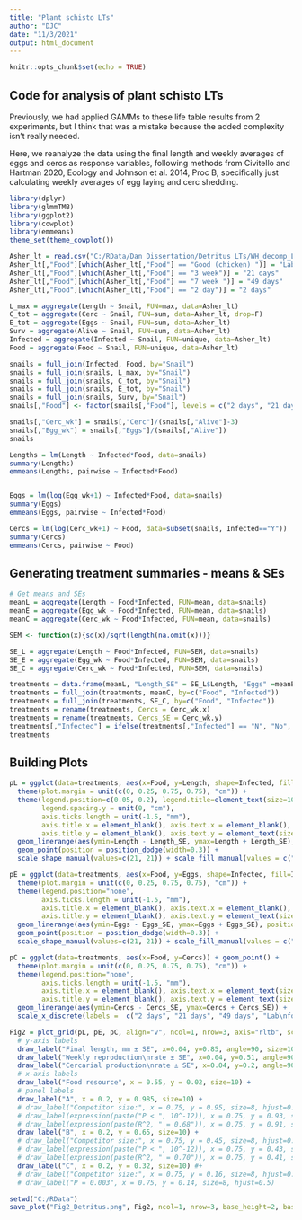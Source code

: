 ---
title: "Plant schisto LTs"
author: "DJC"
date: "11/3/2021"
output: html_document
---

```{r setup, include=FALSE}
knitr::opts_chunk$set(echo = TRUE)
```

## Code for analysis of plant schisto LTs
Previously, we had applied GAMMs to these life table results from 2 experiments, but I think that was a mistake because the added complexity isn't really needed.

Here, we reanalyze the data using the final length and weekly averages of eggs and cercs as response variables, following methods from Civitello and Hartman 2020, Ecology and Johnson et al. 2014, Proc B, specifically just calculating weekly averages of egg laying and cerc shedding.
```{r packages, message=FALSE}
library(dplyr)
library(glmmTMB)
library(ggplot2)
library(cowplot)
library(emmeans)
theme_set(theme_cowplot())
```


```{r data}
Asher_lt = read.csv("C:/RData/Dan Dissertation/Detritus LTs/WH_decomp_LT.csv")
Asher_lt[,"Food"][which(Asher_lt[,"Food"] == "Good (chicken) ")] = "Lab food"
Asher_lt[,"Food"][which(Asher_lt[,"Food"] == "3 week")] = "21 days"
Asher_lt[,"Food"][which(Asher_lt[,"Food"] == "7 week ")] = "49 days"
Asher_lt[,"Food"][which(Asher_lt[,"Food"] == "2 day")] = "2 days"

L_max = aggregate(Length ~ Snail, FUN=max, data=Asher_lt)
C_tot = aggregate(Cerc ~ Snail, FUN=sum, data=Asher_lt, drop=F)
E_tot = aggregate(Eggs ~ Snail, FUN=sum, data=Asher_lt)
Surv = aggregate(Alive ~ Snail, FUN=sum, data=Asher_lt)
Infected = aggregate(Infected ~ Snail, FUN=unique, data=Asher_lt)
Food = aggregate(Food ~ Snail, FUN=unique, data=Asher_lt)

snails = full_join(Infected, Food, by="Snail")
snails = full_join(snails, L_max, by="Snail")
snails = full_join(snails, C_tot, by="Snail")
snails = full_join(snails, E_tot, by="Snail")
snails = full_join(snails, Surv, by="Snail")
snails[,"Food"] <- factor(snails[,"Food"], levels = c("2 days", "21 days", "49 days", "Lab food"))
```

```{r per_week_analysis}
snails[,"Cerc_wk"] = snails[,"Cerc"]/(snails[,"Alive"]-3)
snails[,"Egg_wk"] = snails[,"Eggs"]/(snails[,"Alive"])
snails

Lengths = lm(Length ~ Infected*Food, data=snails)
summary(Lengths)
emmeans(Lengths, pairwise ~ Infected*Food)


Eggs = lm(log(Egg_wk+1) ~ Infected*Food, data=snails)
summary(Eggs)
emmeans(Eggs, pairwise ~ Infected*Food)

Cercs = lm(log(Cerc_wk+1) ~ Food, data=subset(snails, Infected=="Y"))
summary(Cercs)
emmeans(Cercs, pairwise ~ Food)


```


## Generating treatment summaries - means & SEs
```{r treatments}
# Get means and SEs
meanL = aggregate(Length ~ Food*Infected, FUN=mean, data=snails)
meanE = aggregate(Egg_wk ~ Food*Infected, FUN=mean, data=snails)
meanC = aggregate(Cerc_wk ~ Food*Infected, FUN=mean, data=snails)

SEM <- function(x){sd(x)/sqrt(length(na.omit(x)))}

SE_L = aggregate(Length ~ Food*Infected, FUN=SEM, data=snails)
SE_E = aggregate(Egg_wk ~ Food*Infected, FUN=SEM, data=snails)
SE_C = aggregate(Cerc_wk ~ Food*Infected, FUN=SEM, data=snails)

treatments = data.frame(meanL, "Length_SE" = SE_L$Length, "Eggs" =meanE$Egg_wk, "Eggs_SE" = SE_E$Egg_wk)
treatments = full_join(treatments, meanC, by=c("Food", "Infected"))
treatments = full_join(treatments, SE_C, by=c("Food", "Infected"))
treatments = rename(treatments, Cercs = Cerc_wk.x)
treatments = rename(treatments, Cercs_SE = Cerc_wk.y)
treatments[,"Infected"] = ifelse(treatments[,"Infected"] == "N", "No", "Yes")
treatments

```


## Building Plots

```{r plots}
pL = ggplot(data=treatments, aes(x=Food, y=Length, shape=Infected, fill=Infected)) + 
  theme(plot.margin = unit(c(0, 0.25, 0.75, 0.75), "cm")) + 
  theme(legend.position=c(0.05, 0.2), legend.title=element_text(size=10), legend.text=element_text(size=9), legend.spacing.x = unit(0, "cm"), 
        legend.spacing.y = unit(0, "cm"),
        axis.ticks.length = unit(-1.5, "mm"),
        axis.title.x = element_blank(), axis.text.x = element_blank(),
        axis.title.y = element_blank(), axis.text.y = element_text(size=8, margin = margin(r=3))) + 
  geom_linerange(aes(ymin=Length - Length_SE, ymax=Length + Length_SE), position = position_dodge(width=0.3)) +
  geom_point(position = position_dodge(width=0.3)) +
  scale_shape_manual(values=c(21, 21)) + scale_fill_manual(values = c("white", "black")) + ylim(c(0,20))

pE = ggplot(data=treatments, aes(x=Food, y=Eggs, shape=Infected, fill=Infected)) + 
  theme(plot.margin = unit(c(0, 0.25, 0.75, 0.75), "cm")) + 
  theme(legend.position="none",
        axis.ticks.length = unit(-1.5, "mm"),
        axis.title.x = element_blank(), axis.text.x = element_blank(),
        axis.title.y = element_blank(), axis.text.y = element_text(size=8, margin = margin(r=3))) + 
  geom_linerange(aes(ymin=Eggs - Eggs_SE, ymax=Eggs + Eggs_SE), position = position_dodge(width=0.3)) +
  geom_point(position = position_dodge(width=0.3)) +
  scale_shape_manual(values=c(21, 21)) + scale_fill_manual(values = c("white", "black"))

pC = ggplot(data=treatments, aes(x=Food, y=Cercs)) + geom_point() +
  theme(plot.margin = unit(c(0, 0.25, 0.75, 0.75), "cm")) + 
  theme(legend.position="none", 
        axis.ticks.length = unit(-1.5, "mm"),
        axis.title.x = element_blank(), axis.text.x = element_text(size=8, margin = margin(t=3)),
        axis.title.y = element_blank(), axis.text.y = element_text(size=8, margin = margin(r=3))) + ylim(c(0,1800)) +
  geom_linerange(aes(ymin=Cercs - Cercs_SE, ymax=Cercs + Cercs_SE)) +
  scale_x_discrete(labels =  c("2 days", "21 days", "49 days", "Lab\nfood"))


```


```{r plot_grid}
Fig2 = plot_grid(pL, pE, pC, align="v", ncol=1, nrow=3, axis="rltb", scale=1) +
  # y-axis labels
  draw_label("Final length, mm ± SE", x=0.04, y=0.85, angle=90, size=10) +
  draw_label("Weekly reproduction\nrate ± SE", x=0.04, y=0.51, angle=90, size=10) +
  draw_label("Cercarial production\nrate ± SE", x=0.04, y=0.2, angle=90, size=10) +
  # x-axis labels
  draw_label("Food resource", x = 0.55, y = 0.02, size=10) +
  # panel labels
  draw_label("A", x = 0.2, y = 0.985, size=10) + 
  # draw_label("Competitor size:", x = 0.75, y = 0.95, size=8, hjust=0.5) +
  # draw_label(expression(paste("P < ", 10^-12)), x = 0.75, y = 0.93, size=8, hjust=0.5) +
  # draw_label(expression(paste(R^2, " = 0.68")), x = 0.75, y = 0.91, size=8, hjust=0.5) +
  draw_label("B", x = 0.2, y = 0.65, size=10) +
  # draw_label("Competitor size:", x = 0.75, y = 0.45, size=8, hjust=0.5) +
  # draw_label(expression(paste("P < ", 10^-12)), x = 0.75, y = 0.43, size=8, hjust=0.5) +
  # draw_label(expression(paste(R^2, " = 0.70")), x = 0.75, y = 0.41, size=8, hjust=0.5) +
  draw_label("C", x = 0.2, y = 0.32, size=10) #+
  # draw_label("Competitor size:", x = 0.75, y = 0.16, size=8, hjust=0.5) +
  # draw_label("P = 0.003", x = 0.75, y = 0.14, size=8, hjust=0.5)

setwd("C:/RData")
save_plot("Fig2_Detritus.png", Fig2, ncol=1, nrow=3, base_height=2, base_aspect_ratio = 1.75, dpi=600, units="in")

```

